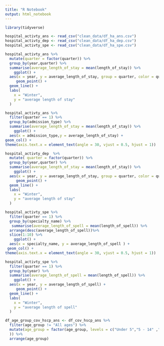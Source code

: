 ```yaml
---
title: "R Notebook"
output: html_notebook
---
```



```r
library(tidyverse)
```

```r
hospital_activty_ans <- read_csv("clean_data/df_ha_ans.csv")
hospital_activty_dep <- read_csv("clean_data/df_ha_dep.csv")
hospital_activty_spe <- read_csv("clean_data/df_ha_spe.csv")
```



```r
hospital_activty_ans %>% 
  mutate(quarter = factor(quarter)) %>% 
  group_by(year,quarter) %>% 
  summarise(average_length_of_stay = mean(length_of_stay)) %>% 
    ggplot() +
  aes(x = year, y = average_length_of_stay, group = quarter, color = quarter) +
     geom_point() +
  geom_line() +
  labs(
    x = "Winter",
    y = "average length of stay"
  )
```


```r
hospital_activty_ans %>% 
  filter(quarter == 1) %>% 
  group_by(admission_type) %>% 
  summarise(average_length_of_stay = mean(length_of_stay)) %>% 
    ggplot() +
  aes(x = admission_type,y = average_length_of_stay) +
geom_col() +
theme(axis.text.x = element_text(angle = 30, vjust = 0.5, hjust = 1))
```



```r
hospital_activty_dep  %>% 
  mutate( quarter = factor(quarter)) %>% 
  group_by(year,quarter) %>% 
  summarise(average_length_of_stay = mean(length_of_stay)) %>% 
    ggplot() +
  aes(x = year, y = average_length_of_stay, group = quarter, color = quarter) +
     geom_point() +
  geom_line() +
  labs(
    x = "Winter",
    y = "average length of stay"
  )
```




```r
hospital_activty_spe %>% 
  filter(quarter == 1) %>% 
  group_by(specialty_name) %>% 
   summarise(average_length_of_spell = mean(length_of_spell)) %>% 
  arrange(desc(average_length_of_spell))%>% 
  slice(1:10) %>% 
    ggplot() +
  aes(x = specialty_name, y = average_length_of_spell ) +
 geom_col() +
theme(axis.text.x = element_text(angle = 30, vjust = 0.5, hjust = 1))
```



```r
hospital_activty_spe %>% 
  filter(quarter == 1) %>% 
  group_by(year) %>% 
  summarise(average_length_of_spell = mean(length_of_spell)) %>% 
    ggplot() +
  aes(x = year, y = average_length_of_spell) +
     geom_point() +
  geom_line() +
  labs(
    x = "Winter",
    y = "average length of spell"
  )
```


```r
df_age_group_cov_hscp_ans <- df_cov_hscp_ans %>% 
  filter(age_group != "All ages") %>% 
  mutate(age_group = factor(age_group, levels = c("Under 5","5 - 14" ,"15 - 44", "45 - 64", "65 - 74", "75 - 84", "85 and over")
  )) %>%
  arrange(age_group)
```


